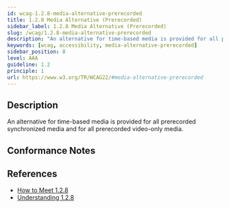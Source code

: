 ```yaml
---
id: wcag-1.2.8-media-alternative-prerecorded
title: 1.2.8 Media Alternative (Prerecorded)
sidebar_label: 1.2.8 Media Alternative (Prerecorded)
slug: /wcag/1.2.8-media-alternative-prerecorded
description: "An alternative for time-based media is provided for all prerecorded synchronized media and for all prerecorded video-only media."
keywords: [wcag, accessibility, media-alternative-prerecorded]
sidebar_position: 8
level: AAA
guideline: 1.2
principle: 1
url: https://www.w3.org/TR/WCAG22/#media-alternative-prerecorded
---
```


## Description

An alternative for time-based media is provided for all prerecorded synchronized media and for all prerecorded video-only media.

## Conformance Notes

<Project name="ads">
  <Unknown></Unknown>
</Project>

<Project name="scix">
  <NotApplicable></NotApplicable>
</Project>

## References

- [How to Meet 1.2.8](https://www.w3.org/WAI/WCAG22/quickref/#media-alternative-prerecorded)
- [Understanding 1.2.8](https://www.w3.org/WAI/WCAG22/Understanding/media-alternative-prerecorded.html)


